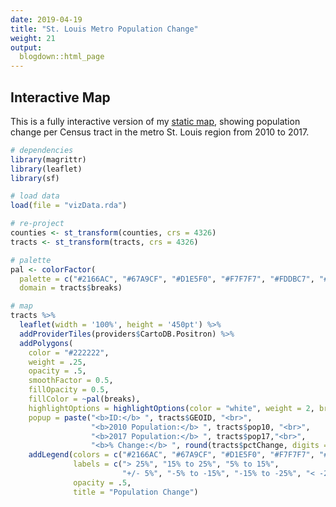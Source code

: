 ```yaml
---
date: 2019-04-19
title: "St. Louis Metro Population Change"
weight: 21
output:
  blogdown::html_page
---
```


## Interactive Map
This is a fully interactive version of my [static map](/dataviz/project/stm-pop-change/), showing population change per Census tract in the metro St. Louis region from 2010 to 2017.
<p> </p>
```r
# dependencies
library(magrittr)
library(leaflet)
library(sf)

# load data
load(file = "vizData.rda")

# re-project
counties <- st_transform(counties, crs = 4326)
tracts <- st_transform(tracts, crs = 4326)

# palette
pal <- colorFactor(
  palette = c("#2166AC", "#67A9CF", "#D1E5F0", "#F7F7F7", "#FDDBC7", "#EF8A62", "#B2182B"),
  domain = tracts$breaks)

# map 
tracts %>%
  leaflet(width = '100%', height = '450pt') %>%
  addProviderTiles(providers$CartoDB.Positron) %>%
  addPolygons(
    color = "#222222", 
    weight = .25, 
    opacity = .5, 
    smoothFactor = 0.5,
    fillOpacity = 0.5, 
    fillColor = ~pal(breaks),
    highlightOptions = highlightOptions(color = "white", weight = 2, bringToFront = TRUE),
    popup = paste("<b>ID:</b> ", tracts$GEOID, "<br>",
                  "<b>2010 Population:</b> ", tracts$pop10, "<br>",
                  "<b>2017 Population:</b> ", tracts$pop17,"<br>",
                  "<b>% Change:</b> ", round(tracts$pctChange, digits = 2))) %>%
    addLegend(colors = c("#2166AC", "#67A9CF", "#D1E5F0", "#F7F7F7", "#FDDBC7", "#EF8A62", "#B2182B"),
              labels = c("> 25%", "15% to 25%", "5% to 15%", 
                         "+/- 5%", "-5% to -15%", "-15% to -25%", "< -25%"), 
              opacity = .5, 
              title = "Population Change")
```
<p> </p>
